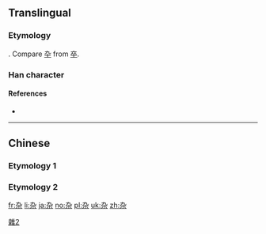 {{also|朹|染|卆}}

==Translingual==
{{stroke order}}
{{ja-forms|[[雑]]|杂|[[雜]]}}

===Etymology===
{{Han simp|雜}}. Compare [[卆]] from [[卒]].

===Han character===
{{Han char|rn=75|rad=木|as=02|sn=6|four=|canj=KND|ids=⿱九木}}

====References====
* {{Han ref|kx=0510.181|hdz=21155.070|uh=6742}}

[[Category:CJKV characters simplified differently in Japan and China|雜2]]

----

==Chinese==

===Etymology 1===
{{zh-see|雜}}

===Etymology 2===
{{zh-see|朵|v}}

[[fr:杂]]
[[li:杂]]
[[ja:杂]]
[[no:杂]]
[[pl:杂]]
[[uk:杂]]
[[zh:杂]]